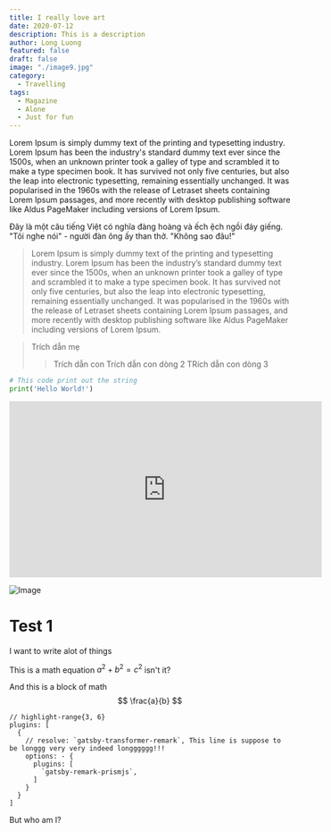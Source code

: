 ```yaml
---
title: I really love art
date: 2020-07-12
description: This is a description
author: Long Luong
featured: false
draft: false
image: "./image9.jpg"
category:
  - Travelling
tags:
  - Magazine
  - Alone
  - Just for fun
---
```


Lorem Ipsum is simply dummy text of the printing and typesetting industry. Lorem Ipsum has been the industry's standard dummy text ever since the 1500s, when an unknown printer took a galley of type and scrambled it to make a type specimen book. It has survived not only five centuries, but also the leap into electronic typesetting, remaining essentially unchanged. It was popularised in the 1960s with the release of Letraset sheets containing Lorem Ipsum passages, and more recently with desktop publishing software like Aldus PageMaker including versions of Lorem Ipsum.

Đây là một câu tiếng Việt có nghĩa đàng hoàng và ếch ệch ngồi đáy giếng.
"Tôi nghe nói" - người đàn ông ấy than thở.
"Không sao đâu!"

> Lorem Ipsum is simply dummy text of the printing and typesetting industry. Lorem Ipsum has been the industry’s standard dummy text ever since the 1500s, when an unknown printer took a galley of type and scrambled it to make a type specimen book. It has survived not only five centuries, but also the leap into electronic typesetting, remaining essentially unchanged. It was popularised in the 1960s with the release of Letraset sheets containing Lorem Ipsum passages, and more recently with desktop publishing software like Aldus PageMaker including versions of Lorem Ipsum.

> Trích dẫn mẹ
>> Trích dẫn con 
>> Trích dẫn con dòng 2
>> TRích dẫn con dòng 3

```python
# This code print out the string
print('Hello World!')
```
<iframe width="560" height="315" src="https://www.youtube.com/embed/uYzVK8G53bk" title="YouTube video player" frameborder="0" allow="accelerometer; autoplay; clipboard-write; encrypted-media; gyroscope; picture-in-picture; web-share" allowfullscreen></iframe>


![Image](./image9.jpg)

# Test 1

I want to write alot of things

This is a math equation $a^2 + b^2 = c^2$ isn't it?

And this is a block of math
$$
\frac{a}{b}
$$

```javascript{numberLines: true}
// highlight-range{3, 6}
plugins: [
  {
    // resolve: `gatsby-transformer-remark`, This line is suppose to be longgg very very indeed longggggg!!!
    options: - {
      plugins: [
        `gatsby-remark-prismjs`,
      ]
    }
  }
]
```

But who am I?